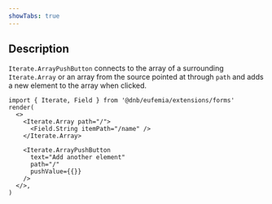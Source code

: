 ```yaml
---
showTabs: true
---
```


## Description

`Iterate.ArrayPushButton` connects to the array of a surrounding `Iterate.Array` or an array from the source pointed at through `path` and adds a new element to the array when clicked.

```tsx
import { Iterate, Field } from '@dnb/eufemia/extensions/forms'
render(
  <>
    <Iterate.Array path="/">
      <Field.String itemPath="/name" />
    </Iterate.Array>

    <Iterate.ArrayPushButton
      text="Add another element"
      path="/"
      pushValue={{}}
    />
  </>,
)
```
